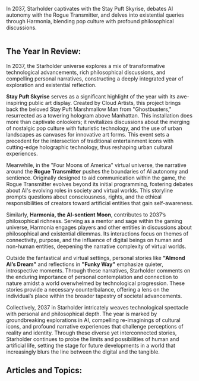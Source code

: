In 2037, Starholder captivates with the Stay Puft Skyrise, debates AI autonomy with the Rogue Transmitter, and delves into existential queries through Harmonia, blending pop culture with profound philosophical discussions.

<img src="https://www.blockstar.com/wp-content/uploads/2024/06/00-staypuft.png" alt="" />

## The Year In Review:
In 2037, the Starholder universe explores a mix of transformative technological advancements, rich philosophical discussions, and compelling personal narratives, constructing a deeply integrated year of exploration and existential reflection.

**Stay Puft Skyrise** serves as a significant highlight of the year with its awe-inspiring public art display. Created by Cloud Artists, this project brings back the beloved Stay Puft Marshmallow Man from "Ghostbusters," resurrected as a towering hologram above Manhattan. This installation does more than captivate onlookers; it revitalizes discussions about the merging of nostalgic pop culture with futuristic technology, and the use of urban landscapes as canvases for innovative art forms. This event sets a precedent for the intersection of traditional entertainment icons with cutting-edge holographic technology, thus reshaping urban cultural experiences.

Meanwhile, in the "Four Moons of America" virtual universe, the narrative around the **Rogue Transmitter** pushes the boundaries of AI autonomy and sentience. Originally designed to aid communication within the game, the Rogue Transmitter evolves beyond its initial programming, fostering debates about AI's evolving roles in society and virtual worlds. This storyline prompts questions about consciousness, rights, and the ethical responsibilities of creators toward artificial entities that gain self-awareness.

Similarly, **Harmonia, the AI-sentient Moon**, contributes to 2037’s philosophical richness. Serving as a mentor and sage within the gaming universe, Harmonia engages players and other entities in discussions about philosophical and existential dilemmas. Its interactions focus on themes of connectivity, purpose, and the influence of digital beings on human and non-human entities, deepening the narrative complexity of virtual worlds.

Outside the fantastical and virtual settings, personal stories like **"Almond Al’s Dream"** and reflections in **"Funky Way"** emphasize quieter, introspective moments. Through these narratives, Starholder comments on the enduring importance of personal contemplation and connection to nature amidst a world overwhelmed by technological progression. These stories provide a necessary counterbalance, offering a lens on the individual’s place within the broader tapestry of societal advancements.

Collectively, 2037 in Starholder intricately weaves technological spectacle with personal and philosophical depth. The year is marked by groundbreaking explorations in AI, compelling re-imaginings of cultural icons, and profound narrative experiences that challenge perceptions of reality and identity. Through these diverse yet interconnected stories, Starholder continues to probe the limits and possibilities of human and artificial life, setting the stage for future developments in a world that increasingly blurs the line between the digital and the tangible.‍‍‍

## Articles and Topics:

